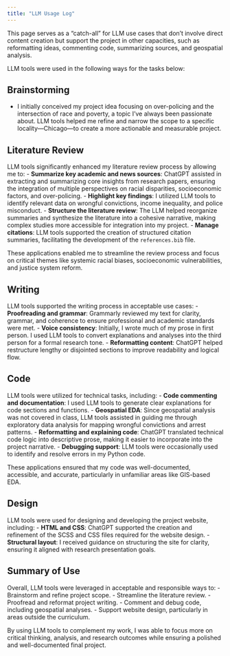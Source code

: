 ```yaml
---
title: "LLM Usage Log"
---
```


This page serves as a "catch-all" for LLM use cases that don’t involve direct content creation but support the project in other capacities, such as reformatting ideas, commenting code, summarizing sources, and geospatial analysis.

LLM tools were used in the following ways for the tasks below:

## Brainstorming

* I initially conceived my project idea focusing on over-policing and the intersection of race and poverty, a topic I’ve always been passionate about. LLM tools helped me refine and narrow the scope to a specific locality—Chicago—to create a more actionable and measurable project.

## Literature Review

LLM tools significantly enhanced my literature review process by allowing me to:
- **Summarize key academic and news sources**: ChatGPT assisted in extracting and summarizing core insights from research papers, ensuring the integration of multiple perspectives on racial disparities, socioeconomic factors, and over-policing.
- **Highlight key findings**: I utilized LLM tools to identify relevant data on wrongful convictions, income inequality, and police misconduct.
- **Structure the literature review**: The LLM helped reorganize summaries and synthesize the literature into a cohesive narrative, making complex studies more accessible for integration into my project.
- **Manage citations**: LLM tools supported the creation of structured citation summaries, facilitating the development of the `references.bib` file.

These applications enabled me to streamline the review process and focus on critical themes like systemic racial biases, socioeconomic vulnerabilities, and justice system reform.


## Writing

LLM tools supported the writing process in acceptable use cases:
- **Proofreading and grammar**: Grammarly reviewed my text for clarity, grammar, and coherence to ensure professional and academic standards were met.
- **Voice consistency**: Initially, I wrote much of my prose in first person. I used LLM tools to convert explanations and analyses into the third person for a formal research tone.
- **Reformatting content**: ChatGPT helped restructure lengthy or disjointed sections to improve readability and logical flow.


## Code

LLM tools were utilized for technical tasks, including:
- **Code commenting and documentation**: I used LLM tools to generate clear explanations for code sections and functions.
- **Geospatial EDA**: Since geospatial analysis was not covered in class, LLM tools assisted in guiding me through exploratory data analysis for mapping wrongful convictions and arrest patterns.
- **Reformatting and explaining code**: ChatGPT translated technical code logic into descriptive prose, making it easier to incorporate into the project narrative.
- **Debugging support**: LLM tools were occasionally used to identify and resolve errors in my Python code.

These applications ensured that my code was well-documented, accessible, and accurate, particularly in unfamiliar areas like GIS-based EDA.

## Design

LLM tools were used for designing and developing the project website, including:
- **HTML and CSS**: ChatGPT supported the creation and refinement of the SCSS and CSS files required for the website design.
- **Structural layout**: I received guidance on structuring the site for clarity, ensuring it aligned with research presentation goals.


## Summary of Use

Overall, LLM tools were leveraged in acceptable and responsible ways to:
- Brainstorm and refine project scope.
- Streamline the literature review.
- Proofread and reformat project writing.
- Comment and debug code, including geospatial analyses.
- Support website design, particularly in areas outside the curriculum.

By using LLM tools to complement my work, I was able to focus more on critical thinking, analysis, and research outcomes while ensuring a polished and well-documented final project.